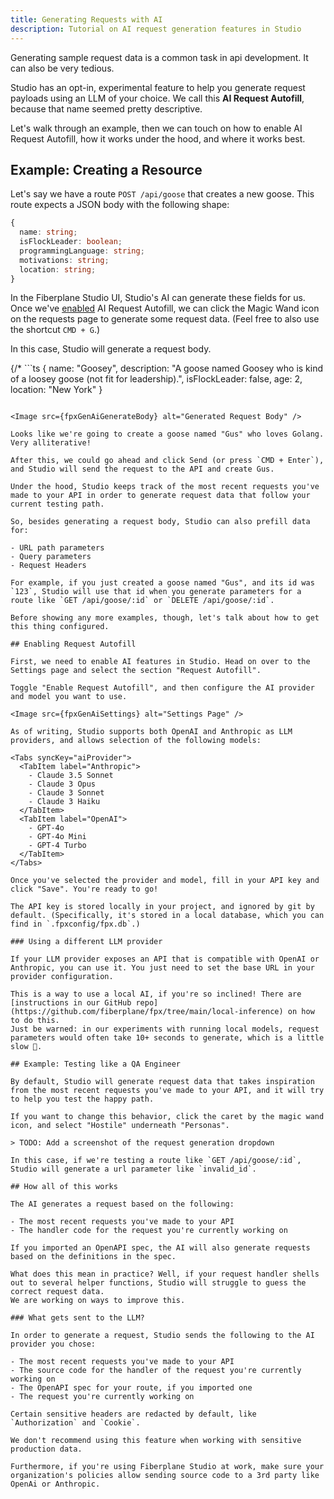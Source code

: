```yaml
---
title: Generating Requests with AI
description: Tutorial on AI request generation features in Studio
---
```




Generating sample request data is a common task in api development. It can also be very tedious.

Studio has an opt-in, experimental feature to help you generate request payloads using an LLM of your choice. We call this **AI Request Autofill**, because that name seemed pretty descriptive.

Let's walk through an example, then we can touch on how to enable AI Request Autofill, how it works under the hood, and where it works best.

## Example: Creating a Resource

Let's say we have a route `POST /api/goose` that creates a new goose. This route expects a JSON body with the following shape:

```ts
{
  name: string;
  isFlockLeader: boolean;
  programmingLanguage: string;
  motivations: string;
  location: string;
}
```

In the Fiberplane Studio UI, Studio's AI can generate these fields for us. 
Once we've [enabled](#enabling-request-autofill) AI Request Autofill, 
we can click the Magic Wand icon on the requests page to generate some request data. 
(Feel free to also use the shortcut `CMD + G`.)

In this case, Studio will generate a request body.

{/* ```ts
{
  name: "Goosey",
  description: "A goose named Goosey who is kind of a loosey goose (not fit for leadership).",
  isFlockLeader: false,
  age: 2,
  location: "New York"
}
``` */}

<Image src={fpxGenAiGenerateBody} alt="Generated Request Body" />

Looks like we're going to create a goose named "Gus" who loves Golang. Very alliterative!

After this, we could go ahead and click Send (or press `CMD + Enter`), and Studio will send the request to the API and create Gus.

Under the hood, Studio keeps track of the most recent requests you've made to your API in order to generate request data that follow your current testing path.

So, besides generating a request body, Studio can also prefill data for:

- URL path parameters
- Query parameters
- Request Headers

For example, if you just created a goose named "Gus", and its id was `123`, Studio will use that id when you generate parameters for a route like `GET /api/goose/:id` or `DELETE /api/goose/:id`.

Before showing any more examples, though, let's talk about how to get this thing configured.

## Enabling Request Autofill 

First, we need to enable AI features in Studio. Head on over to the Settings page and select the section "Request Autofill". 

Toggle "Enable Request Autofill", and then configure the AI provider and model you want to use.

<Image src={fpxGenAiSettings} alt="Settings Page" />

As of writing, Studio supports both OpenAI and Anthropic as LLM providers, and allows selection of the following models:

<Tabs syncKey="aiProvider">
  <TabItem label="Anthropic">
    - Claude 3.5 Sonnet
    - Claude 3 Opus
    - Claude 3 Sonnet
    - Claude 3 Haiku
  </TabItem>
  <TabItem label="OpenAI">
    - GPT-4o
    - GPT-4o Mini
    - GPT-4 Turbo
  </TabItem>
</Tabs>

Once you've selected the provider and model, fill in your API key and click "Save". You're ready to go!

The API key is stored locally in your project, and ignored by git by default. (Specifically, it's stored in a local database, which you can find in `.fpxconfig/fpx.db`.)

### Using a different LLM provider

If your LLM provider exposes an API that is compatible with OpenAI or Anthropic, you can use it. You just need to set the base URL in your provider configuration.

This is a way to use a local AI, if you're so inclined! There are [instructions in our GitHub repo](https://github.com/fiberplane/fpx/tree/main/local-inference) on how to do this.
Just be warned: in our experiments with running local models, request parameters would often take 10+ seconds to generate, which is a little slow 🐢.

## Example: Testing like a QA Engineer

By default, Studio will generate request data that takes inspiration from the most recent requests you've made to your API, and it will try to help you test the happy path.

If you want to change this behavior, click the caret by the magic wand icon, and select "Hostile" underneath "Personas".

> TODO: Add a screenshot of the request generation dropdown

In this case, if we're testing a route like `GET /api/goose/:id`, Studio will generate a url parameter like `invalid_id`. 

## How all of this works

The AI generates a request based on the following:

- The most recent requests you've made to your API
- The handler code for the request you're currently working on

If you imported an OpenAPI spec, the AI will also generate requests based on the definitions in the spec.

What does this mean in practice? Well, if your request handler shells out to several helper functions, Studio will struggle to guess the correct request data.
We are working on ways to improve this.

### What gets sent to the LLM?

In order to generate a request, Studio sends the following to the AI provider you chose:

- The most recent requests you've made to your API
- The source code for the handler of the request you're currently working on
- The OpenAPI spec for your route, if you imported one
- The request you're currently working on

Certain sensitive headers are redacted by default, like `Authorization` and `Cookie`.

We don't recommend using this feature when working with sensitive production data. 

Furthermore, if you're using Fiberplane Studio at work, make sure your organization's policies allow sending source code to a 3rd party like OpenAi or Anthropic.
